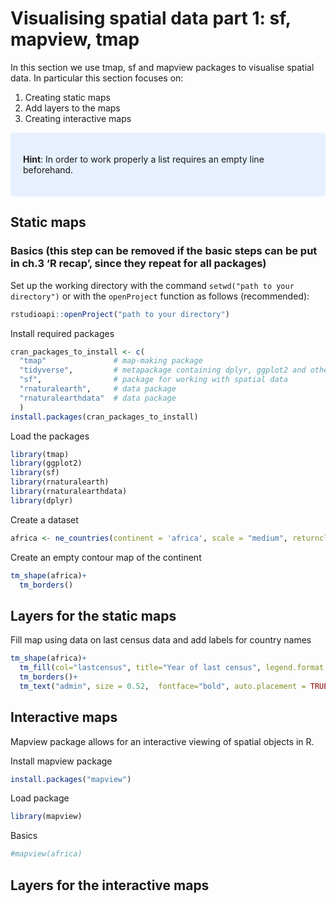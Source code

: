 # Visualising spatial data part 1: sf, mapview, tmap {#visualising-1}

In this section we use tmap, sf and mapview packages to visualise spatial data. In particular this section focuses on:

1. Creating static maps
2. Add layers to the maps
3. Creating interactive maps


<style>
div.blue { background-color:#e6f0ff; border-radius: 5px; padding: 20px;}
</style>
<div class = "blue">
**Hint**: In order to work properly a list requires an empty line beforehand.
</div>

## Static maps
### Basics (this step can be removed if the basic steps can be put in ch.3 'R recap', since they repeat for all packages)
Set up the working directory with the command `setwd("path to your directory")` or with the `openProject` function as follows (recommended):

```r
rstudioapi::openProject("path to your directory")
```

Install required packages

```r
cran_packages_to_install <- c(
  "tmap"               # map-making package
  "tidyverse",         # metapackage containing dplyr, ggplot2 and other packages
  "sf",                # package for working with spatial data
  "rnaturalearth",     # data package
  "rnaturalearthdata"  # data package
  )
install.packages(cran_packages_to_install)
```

Load the packages

```r
library(tmap)
library(ggplot2)
library(sf)
library(rnaturalearth)
library(rnaturalearthdata)
library(dplyr)
```

Create a dataset

```r
africa <- ne_countries(continent = 'africa', scale = "medium", returnclass = "sf")
```

Create an empty contour map of the continent

```r
tm_shape(africa)+
  tm_borders()
```

## Layers for the static maps

Fill map using data on last census data and add labels for country names

```r
tm_shape(africa)+
  tm_fill(col="lastcensus", title="Year of last census", legend.format = list(format="s"))+
  tm_borders()+
  tm_text("admin", size = 0.52,  fontface="bold", auto.placement = TRUE)

```

## Interactive maps

Mapview package allows for an interactive viewing of spatial objects in R.

Install mapview package

```r
install.packages("mapview")
```

Load package

```r
library(mapview)
```

Basics

```r
#mapview(africa)
```

## Layers for the interactive maps

